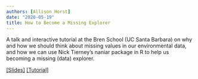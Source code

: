```yaml
---
authors: [Allison Horst]
date: "2020-05-19"
title: How to Become a Missing Explorer
---
```


A talk and interactive tutorial at the Bren School (UC Santa Barbara) on why and how we should think about missing values in our environmental data, and how we can use Nick Tierney's naniar package in R to help us becoming a missing (data) explorer.

[[Slides]](https://docs.google.com/presentation/d/e/2PACX-1vQRXYzpq9lrAnBpl_xGoVFXpJicn8eBqEzowMUPgB8XOj4UCvYaGFN6R_jMz56UIdL9zAEdiraDU3ph/pub?start=false&loop=false&delayms=3000) [[Tutorial]](https://allisonhorst.shinyapps.io/missingexplorer/)